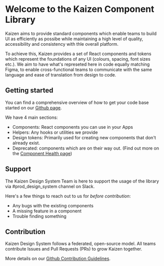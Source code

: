 
<Meta title="Introduction/Welcome" />

# Welcome to the Kaizen Component Library

Kaizen aims to provide standard components which enable teams to build UI as efficiently as possibe while maintaining a high level of quality, accessibility and consistency with thle overall platform.

To achieve this, Kaizen provides a set of React components and tokens which represent the foundations of any UI (colours, spacing, font sizes etc.). We aim to have what's represeted here in code equally matching Figma, to enable cross-functional teams to communicate with the same language and ease of translation from design to code.

## Getting started

You can find a comprehensive overview of how to get your code base started on our [Github page](https://github.com/cultureamp/kaizen-design-system#getting-started).

We have 4 main sections:
- Components: React components you can use in your Apps
- Helpers: Any hooks or utilities we provide
- Design tokens: Primarily used for creating new components that don't already exist.
- Deprecated: components which are on their way out. (Find out more on the [Component Health page](https://cultureamp.design/component-health/))


## Support

The Kaizen Design System Team is here to support the usage of the library via #prod_design_system channel on Slack.

Here's a few things to reach out to us for *before contribution*:
- Any bugs with the existing components
- A missing feature in a component
- Trouble finding something

## Contribution

Kaizen Design System follows a federated, open-source model. All teams contribute Issues and Pull Requests (PRs) to grow Kaizen together.

More details on our [Github Contribution Guidelines](https://github.com/cultureamp/kaizen-design-system/blob/main/CONTRIBUTING.md#contributing-code).
